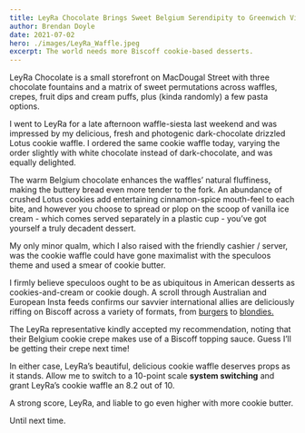 ```yaml
---
title: LeyRa Chocolate Brings Sweet Belgium Serendipity to Greenwich Village
author: Brendan Doyle
date: 2021-07-02
hero: ./images/LeyRa_Waffle.jpeg
excerpt: The world needs more Biscoff cookie-based desserts. 
---
```

LeyRa Chocolate is a small storefront on MacDougal Street with three chocolate fountains and a matrix of sweet permutations across waffles, crepes, fruit dips and cream puffs, plus (kinda randomly) a few pasta options. 

I went to LeyRa for a late afternoon waffle-siesta last weekend and was impressed by my delicious, fresh and photogenic dark-chocolate drizzled Lotus cookie waffle. I ordered the same cookie waffle today, varying the order slightly with white chocolate instead of dark-chocolate, and was equally delighted. 

The warm Belgium chocolate enhances the waffles’ natural fluffiness, making the buttery bread even more tender to the fork. An abundance of crushed Lotus cookies add entertaining cinnamon-spice mouth-feel to each bite, and however you choose to spread or plop on the scoop of vanilla ice cream - which comes served separately in a plastic cup - you’ve got yourself a truly decadent dessert. 

My only minor qualm, which I also raised with the friendly cashier / server, was the cookie waffle could have gone maximalist with the speculoos theme and used a smear of cookie butter. 

I firmly believe speculoos ought to be as ubiquitous in American desserts as cookies-and-cream or cookie dough. A scroll through Australian and European Insta feeds confirms our savvier international allies are deliciously riffing on Biscoff across a variety of formats, from <a href='https://www.instagram.com/p/B2zzetzFaGO/?utm_source=ig_web_copy_link' target='blank'>burgers</a> to <a href='https://www.instagram.com/p/CQ2zdD4ra8e/?utm_source=ig_web_copy_link' target='blank'>blondies. </a>

The LeyRa representative kindly accepted my recommendation, noting that their Belgium cookie crepe makes use of a Biscoff topping sauce. Guess I’ll be getting their crepe next time! 

In either case, LeyRa’s beautiful, delicious cookie waffle deserves props as it stands. Allow me to switch to a 10-point scale **system switching** and grant LeyRa’s cookie waffle an 8.2 out of 10. 

A strong score, LeyRa, and liable to go even higher with more cookie butter. 

Until next time. 



